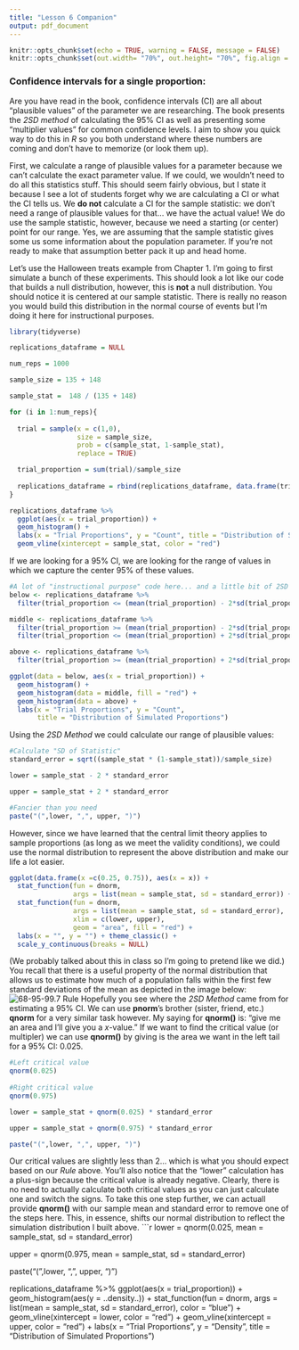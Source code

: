 ```yaml
---
title: "Lesson 6 Companion"
output: pdf_document
---
```


```r
knitr::opts_chunk$set(echo = TRUE, warning = FALSE, message = FALSE)
knitr::opts_chunk$set(out.width= "70%", out.height= "70%", fig.align = "center") 
```
### Confidence intervals for a single proportion:

Are you have read in the book, confidence intervals (CI) are all about "plausible values" of the parameter we are researching. The book presents the *2SD method* of calculating the 95% CI as well as presenting some "multiplier values" for common confidence levels. I aim to show you quick way to do this in *R* so you both understand where these numbers are coming and don't have to memorize (or look them up).

First, we calculate a range of plausible values for a parameter because we can't calculate the exact parameter value. If we could, we wouldn't need to do all this statistics stuff. This should seem fairly obvious, but I state it because I see a lot of students forget why we are calculating a CI or what the CI tells us. We **do not** calculate a CI for the sample statistic: we don't need a range of plausible values for that... we have the actual value! We do use the sample statistic, however, because we need a starting (or center) point for our range. Yes, we are assuming that the sample statistic gives some us some information about the population parameter.  If you're not ready to make that assumption better pack it up and head home.

Let's use the Halloween treats example from Chapter 1. I'm going to first simulate a bunch of these experiments. This should look a lot like our code that builds a null distribution, however, this is **not** a null distribution. You should notice it is centered at our sample statistic. There is really no reason you would build this distribution in the normal course of events but I'm doing it here for instructional purposes.

```r
library(tidyverse)

replications_dataframe = NULL

num_reps = 1000

sample_size = 135 + 148

sample_stat =  148 / (135 + 148)

for (i in 1:num_reps){
  
  trial = sample(x = c(1,0),
                 size = sample_size,
                 prob = c(sample_stat, 1-sample_stat),
                 replace = TRUE)

  trial_proportion = sum(trial)/sample_size
  
  replications_dataframe = rbind(replications_dataframe, data.frame(trial_proportion))
}

replications_dataframe %>%
  ggplot(aes(x = trial_proportion)) +
  geom_histogram() +
  labs(x = "Trial Proportions", y = "Count", title = "Distribution of Simulated Proportions") +
  geom_vline(xintercept = sample_stat, color = "red")
```
If we are looking for a 95% CI, we are looking for the range of values in which we capture the center 95% of these values.
```r
#A lot of "instructional purpose" code here... and a little bit of 2SD cheating
below <- replications_dataframe %>%
  filter(trial_proportion <= (mean(trial_proportion) - 2*sd(trial_proportion)))

middle <- replications_dataframe %>%
  filter(trial_proportion >= (mean(trial_proportion) - 2*sd(trial_proportion))) %>%
  filter(trial_proportion <= (mean(trial_proportion) + 2*sd(trial_proportion)))

above <- replications_dataframe %>%
  filter(trial_proportion >= (mean(trial_proportion) + 2*sd(trial_proportion)))

ggplot(data = below, aes(x = trial_proportion)) +
  geom_histogram() +
  geom_histogram(data = middle, fill = "red") +
  geom_histogram(data = above) +
  labs(x = "Trial Proportions", y = "Count", 
       title = "Distribution of Simulated Proportions")

```
Using the *2SD Method* we could calculate our range of plausible values:
```r
#Calculate "SD of Statistic"
standard_error = sqrt((sample_stat * (1-sample_stat))/sample_size)

lower = sample_stat - 2 * standard_error

upper = sample_stat + 2 * standard_error

#Fancier than you need 
paste("(",lower, ",", upper, ")")
```
However, since we have learned that the central limit theory applies to sample proportions (as long as we meet the validity conditions), we could use the normal distribution to represent the above distribution and make our life a lot easier.
```r
ggplot(data.frame(x =c(0.25, 0.75)), aes(x = x)) +
  stat_function(fun = dnorm, 
                args = list(mean = sample_stat, sd = standard_error)) +
  stat_function(fun = dnorm, 
                args = list(mean = sample_stat, sd = standard_error), 
                xlim = c(lower, upper),
                geom = "area", fill = "red") +
  labs(x = "", y = "") + theme_classic() +
  scale_y_continuous(breaks = NULL)
```
(We probably talked about this in class so I'm going to pretend like we did.) You recall that there is a useful property of the normal distribution that allows us to estimate how much of a population falls within the first few standard deviations of the mean as depicted in the image below:
![68-95-99.7 Rule](images/68-95-99-Rule.png)
Hopefully you see where the *2SD Method* came from for estimating a 95% CI. We can use **pnorm**'s brother (sister, friend, etc.) **qnorm** for a very similar task however. My saying for **qnorm()** is: "give me an area and I'll give you a *x*-value." If we want to find the critical value (or multipler) we can use **qnorm()** by giving is the area we want in the left tail for a 95% CI: 0.025. 
```r
#Left critical value
qnorm(0.025)
  
#Right critical value
qnorm(0.975)

lower = sample_stat + qnorm(0.025) * standard_error

upper = sample_stat + qnorm(0.975) * standard_error

paste("(",lower, ",", upper, ")")
```
Our critical values are slightly less than 2... which is what you should expect based on our *Rule* above. You'll also notice that the "lower" calculation has a plus-sign because the critical value is already negative. Clearly, there is no need to actually calculate both critical values as you can just calculate one and switch the signs. To take this one step further, we can actuall provide **qnorm()** with our sample mean and standard error to remove one of the steps here. This, in essence, shifts our normal distribution to reflect the simulation distribution I built above.
```r
lower = qnorm(0.025, mean = sample_stat, sd = standard_error)

upper = qnorm(0.975, mean = sample_stat, sd = standard_error)

paste("(",lower, ",", upper, ")")

replications_dataframe %>% 
  ggplot(aes(x = trial_proportion)) +
  geom_histogram(aes(y = ..density..)) +
  stat_function(fun = dnorm, 
                args = list(mean = sample_stat, sd = standard_error),
                color = "blue") +
  geom_vline(xintercept = lower, color = "red") +
  geom_vline(xintercept = upper, color = "red") +
  labs(x = "Trial Proportions", y = "Density", 
       title = "Distribution of Simulated Proportions")